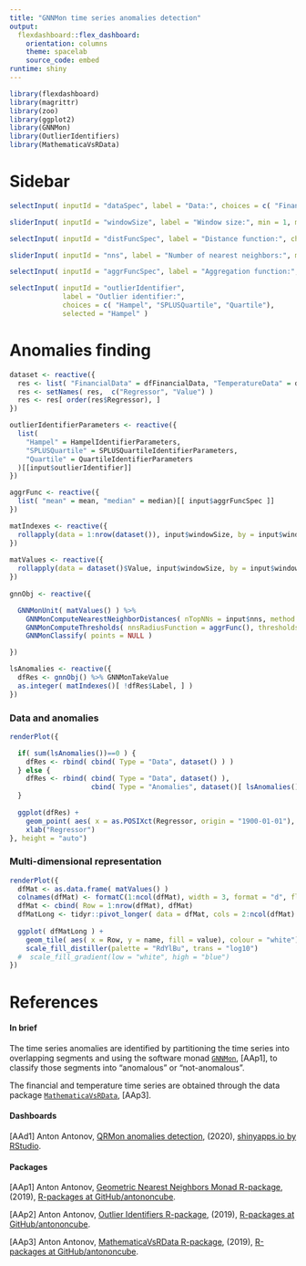 ```yaml
---
title: "GNNMon time series anomalies detection"
output: 
  flexdashboard::flex_dashboard:
    orientation: columns
    theme: spacelab
    source_code: embed
runtime: shiny
---
```


```r
library(flexdashboard)
library(magrittr)
library(zoo)
library(ggplot2)
library(GNNMon)
library(OutlierIdentifiers)
library(MathematicaVsRData)
```


Sidebar {.sidebar}
=====================================

```r
selectInput( inputId = "dataSpec", label = "Data:", choices = c( "FinancialData", "TemperatureData" ), selected = "FinancialData" )

sliderInput( inputId = "windowSize", label = "Window size:", min = 1, max = 120, step = 1, value = 10 )

selectInput( inputId = "distFuncSpec", label = "Distance function:", choices = c( "euclidean", "cosine" ), selected = "euclidean")

sliderInput( inputId = "nns", label = "Number of nearest neighbors:", min = 1, max = 120, step = 1, value = 10 )

selectInput( inputId = "aggrFuncSpec", label = "Aggregation function:", choices = c( "mean", "midian" ), selected = "mean")

selectInput( inputId = "outlierIdentifier", 
             label = "Outlier identifier:", 
             choices = c( "Hampel", "SPLUSQuartile", "Quartile"), 
             selected = "Hampel" )

```


Anomalies finding
====================================

```r
dataset <- reactive({
  res <- list( "FinancialData" = dfFinancialData, "TemperatureData" = dfTemperatureData )[[input$dataSpec]]
  res <- setNames( res,  c("Regressor", "Value") )
  res <- res[ order(res$Regressor), ]
})

outlierIdentifierParameters <- reactive({
  list( 
    "Hampel" = HampelIdentifierParameters, 
    "SPLUSQuartile" = SPLUSQuartileIdentifierParameters, 
    "Quartile" = QuartileIdentifierParameters
  )[[input$outlierIdentifier]]
})  

aggrFunc <- reactive({
  list( "mean" = mean, "median" = median)[[ input$aggrFuncSpec ]]
})

matIndexes <- reactive({
  rollapply(data = 1:nrow(dataset()), input$windowSize, by = input$windowSize - 1, c)
})
  
matValues <- reactive({
  rollapply(data = dataset()$Value, input$windowSize, by = input$windowSize - 1, c)
})
    
gnnObj <- reactive({

  GNNMonUnit( matValues() ) %>%
    GNNMonComputeNearestNeighborDistances( nTopNNs = input$nns, method = input$distFuncSpec ) %>%
    GNNMonComputeThresholds( nnsRadiusFunction = aggrFunc(), thresholdsIdentifier = outlierIdentifierParameters() ) %>%
    GNNMonClassify( points = NULL )

})

lsAnomalies <- reactive({
  dfRes <- gnnObj() %>% GNNMonTakeValue
  as.integer( matIndexes()[ !dfRes$Label, ] )
})
```

### Data and anomalies

```r
renderPlot({

  if( sum(lsAnomalies())==0 ) {
    dfRes <- rbind( cbind( Type = "Data", dataset() ) )
  } else {
    dfRes <- rbind( cbind( Type = "Data", dataset() ),
                    cbind( Type = "Anomalies", dataset()[ lsAnomalies(), ] ) )
  }
  
  ggplot(dfRes) +
    geom_point( aes( x = as.POSIXct(Regressor, origin = "1900-01-01"), y = Value, color = Type ) ) +
    xlab("Regressor")
}, height = "auto")
```

### Multi-dimensional representation

```r
renderPlot({
  dfMat <- as.data.frame( matValues() )
  colnames(dfMat) <- formatC(1:ncol(dfMat), width = 3, format = "d", flag = "0")
  dfMat <- cbind( Row = 1:nrow(dfMat), dfMat)
  dfMatLong <- tidyr::pivot_longer( data = dfMat, cols = 2:ncol(dfMat) )
  
  ggplot( dfMatLong ) +
    geom_tile( aes( x = Row, y = name, fill = value), colour = "white") +
    scale_fill_distiller(palette = "RdYlBu", trans = "log10")
  #  scale_fill_gradient(low = "white", high = "blue")
})
```


References
====================================

#### In brief

The time series anomalies are identified by partitioning the time series into overlapping segments 
and using the software monad 
[`GNNMon`](https://github.com/antononcube/R-packages/tree/master/GNNMon-R), 
[AAp1], to classify those segments into "anomalous" or "not-anomalous".

The financial and temperature time series are obtained through the data package 
[`MathematicaVsRData`](https://github.com/antononcube/R-packages/tree/master/MathematicaVsRData), 
[AAp3].

#### Dashboards

[AAd1] Anton Antonov, 
[QRMon anomalies detection](https://antononcube.shinyapps.io/QRMonAnomaliesDetection/),
(2020),
[shinyapps.io by RStudio](https://www.shinyapps.io).

#### Packages

[AAp1] Anton Antonov,
[Geometric Nearest Neighbors Monad R-package](https://github.com/antononcube/R-packages/tree/master/GNNMon-R),
(2019),
[R-packages at GitHub/antononcube](https://github.com/antononcube/R-packages).

[AAp2] Anton Antonov,
[Outlier Identifiers R-package](https://github.com/antononcube/R-packages/tree/master/OutlierIdentifiers),
(2019),
[R-packages at GitHub/antononcube](https://github.com/antononcube/R-packages).

[AAp3] Anton Antonov,
[MathematicaVsRData R-package](https://github.com/antononcube/R-packages/tree/master/MathematicaVsRData),
(2019),
[R-packages at GitHub/antononcube](https://github.com/antononcube/R-packages).


